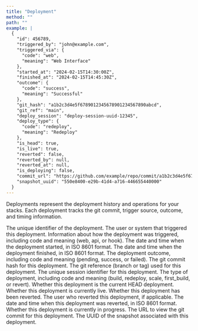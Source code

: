 ```yaml
---
title: "Deployment"
method: ""
path: ""
example: |
  {
    "id": 456789,
    "triggered_by": "john@example.com",
    "triggered_via": {
      "code": "web",
      "meaning": "Web Interface"
    },
    "started_at": "2024-02-15T14:30:00Z",
    "finished_at": "2024-02-15T14:45:30Z",
    "outcome": {
      "code": "success",
      "meaning": "Successful"
    },
    "git_hash": "a1b2c3d4e5f6789012345678901234567890abcd",
    "git_ref": "main",
    "deploy_session": "deploy-session-uuid-12345",
    "deploy_type": {
      "code": "redeploy",
      "meaning": "Redeploy"
    },
    "is_head": true,
    "is_live": true,
    "reverted": false,
    "reverted_by": null,
    "reverted_at": null,
    "is_deploying": false,
    "commit_url": "https://github.com/example/repo/commit/a1b2c3d4e5f6789012345678901234567890abcd",
    "snapshot_uuid": "550e8400-e29b-41d4-a716-446655440000"
  }
---
```


Deployments represent the deployment history and operations for your stacks. Each deployment tracks the git commit, trigger source, outcome, and timing information.

<Model>
    <ModelProperty name="id" type="integer">
        The unique identifier of the deployment.
    </ModelProperty>
    <ModelProperty name="triggered_by" type="string">
        The user or system that triggered this deployment.
    </ModelProperty>
    <ModelProperty name="triggered_via" type="object">
        Information about how the deployment was triggered, including code and meaning (web, api, or hook).
    </ModelProperty>
    <ModelProperty name="started_at" type="datetime">
        The date and time when the deployment started, in ISO 8601 format.
    </ModelProperty>
    <ModelProperty name="finished_at" type="datetime">
        The date and time when the deployment finished, in ISO 8601 format.
    </ModelProperty>
    <ModelProperty name="outcome" type="object">
        The deployment outcome, including code and meaning (pending, success, or failed).
    </ModelProperty>
    <ModelProperty name="git_hash" type="string">
        The git commit hash for this deployment.
    </ModelProperty>
    <ModelProperty name="git_ref" type="string">
        The git reference (branch or tag) used for this deployment.
    </ModelProperty>
    <ModelProperty name="deploy_session" type="string">
        The unique session identifier for this deployment.
    </ModelProperty>
    <ModelProperty name="deploy_type" type="object">
        The type of deployment, including code and meaning (build, redeploy, scale, first_build, or revert).
    </ModelProperty>
    <ModelProperty name="is_head" type="boolean">
        Whether this deployment is the current HEAD deployment.
    </ModelProperty>
    <ModelProperty name="is_live" type="boolean">
        Whether this deployment is currently live.
    </ModelProperty>
    <ModelProperty name="reverted" type="boolean">
        Whether this deployment has been reverted.
    </ModelProperty>
    <ModelProperty name="reverted_by" type="string">
        The user who reverted this deployment, if applicable.
    </ModelProperty>
    <ModelProperty name="reverted_at" type="datetime">
        The date and time when this deployment was reverted, in ISO 8601 format.
    </ModelProperty>
    <ModelProperty name="is_deploying" type="boolean">
        Whether this deployment is currently in progress.
    </ModelProperty>
    <ModelProperty name="commit_url" type="string">
        The URL to view the git commit for this deployment.
    </ModelProperty>
    <ModelProperty name="snapshot_uuid" type="string">
        The UUID of the snapshot associated with this deployment.
    </ModelProperty>
</Model>
